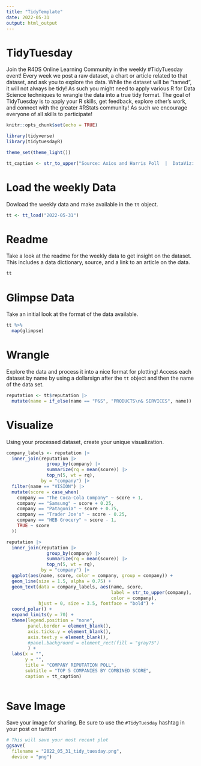 ```yaml
---
title: "TidyTemplate"
date: 2022-05-31
output: html_output
---
```


# TidyTuesday

Join the R4DS Online Learning Community in the weekly #TidyTuesday event!
Every week we post a raw dataset, a chart or article related to that dataset, and ask you to explore the data.
While the dataset will be “tamed”, it will not always be tidy! As such you might need to apply various R for Data Science techniques to wrangle the data into a true tidy format.
The goal of TidyTuesday is to apply your R skills, get feedback, explore other’s work, and connect with the greater #RStats community!
As such we encourage everyone of all skills to participate!

```r

knitr::opts_chunk$set(echo = TRUE)

library(tidyverse)
library(tidytuesdayR)

theme_set(theme_light())

tt_caption <- str_to_upper("Source: Axios and Harris Poll  |  DataViz: Tony Galvan (@GDataScience1)")

```

# Load the weekly Data

Dowload the weekly data and make available in the `tt` object.

```r

tt <- tt_load("2022-05-31")

```


# Readme

Take a look at the readme for the weekly data to get insight on the dataset.
This includes a data dictionary, source, and a link to an article on the data.

```r

tt

```


# Glimpse Data

Take an initial look at the format of the data available.

```r

tt %>% 
  map(glimpse)

```

# Wrangle

Explore the data and process it into a nice format for plotting! Access each dataset by name by using a dollarsign after the `tt` object and then the name of the data set.

```r

reputation <- tt$reputation |>
  mutate(name = if_else(name == "P&S", "PRODUCTS\n& SERVICES", name))

```


# Visualize

Using your processed dataset, create your unique visualization.

```r

company_labels <- reputation |>
  inner_join(reputation |>
               group_by(company) |>
               summarize(rq = mean(score)) |>
               top_n(5, wt = rq),
             by = "company") |>
  filter(name == "VISION") |>
  mutate(score = case_when(
    company == "The Coca-Cola Company" ~ score + 1,
    company == "Samsung" ~ score + 0.25,
    company == "Patagonia" ~ score + 0.75,
    company == "Trader Joe's" ~ score - 0.25,
    company == "HEB Grocery" ~ score - 1,
    TRUE ~ score
  ))

reputation |>
  inner_join(reputation |>
               group_by(company) |>
               summarize(rq = mean(score)) |>
               top_n(5, wt = rq),
             by = "company") |>
  ggplot(aes(name, score, color = company, group = company)) +
  geom_line(size = 1.5, alpha = 0.75) +
  geom_text(data = company_labels, aes(name, score, 
                                       label = str_to_upper(company), 
                                       color = company), 
            hjust = 0, size = 3.5, fontface = "bold") +
  coord_polar() +
  expand_limits(y = 70) +
  theme(legend.position = "none",
        panel.border = element_blank(),
        axis.ticks.y = element_blank(),
        axis.text.y = element_blank(),
        #panel.background = element_rect(fill = "gray75")
        ) +
  labs(x = "",
       y = "",
       title = "COMPANY REPUTATION POLL",
       subtitle = "TOP 5 COMPANIES BY COMBINED SCORE",
       caption = tt_caption)
  
```


# Save Image

Save your image for sharing. Be sure to use the `#TidyTuesday` hashtag in your post on twitter! 

```r

# This will save your most recent plot
ggsave(
  filename = "2022_05_31_tidy_tuesday.png",
  device = "png")

```
